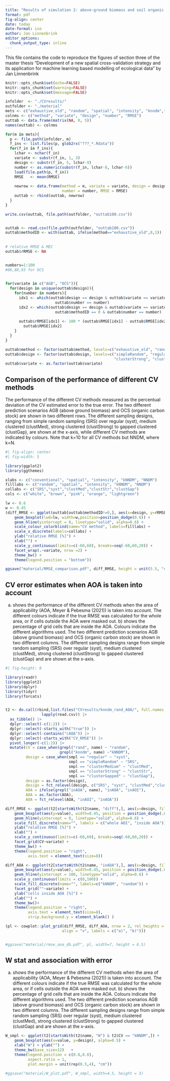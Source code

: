 ```yaml
---
title: "Results of simulation 2: above-ground biomass and soil organic carbon stock"
format: pdf
fig-align: center
date: today
date-format: iso
author: Jan Linnenbrink
editor_options: 
  chunk_output_type: inline
---
```


This file contains the code to reproduce the figures of section three of the master thesis "Development of a new spatial cross-validation strategy and its application for machine learning based modelling of ecological data" by Jan Linnenbrink

```r
knitr::opts_chunk$set(echo=FALSE)
knitr::opts_chunk$set(warning=FALSE)
knitr::opts_chunk$set(message=FALSE)
```

```r

infolder  <- "./CVresults/"
outfolder <- "./material"
mets <- c("exhaustive_old", "random", "spatial", "intensity", "knndm","nndm")
colnms <- c("method", "variate", "design", "number", "RMSE")
outtab <- data.frame(matrix(NA, 0, 5))
names(outtab) <- colnms

for(m in mets){
  p <- file.path(infolder, m)
  f_ins <- list.files(p, glob2rx("???_*.Rdata"))
  for(f_in in f_ins){
    lchar <- nchar(f_in)
    variate <- substr(f_in, 1, 3)
    design <- substr(f_in, 5, lchar-9)
    number <- as.numeric(substr(f_in, lchar-8, lchar-6))
    load(file.path(p, f_in))
    RMSE   <- mean(RMSE)
      
    newrow <- data.frame(method = m, variate = variate, design = design,
                         number = number, RMSE = RMSE)
    outtab <- rbind(outtab, newrow)
  }
}

write.csv(outtab, file.path(outfolder, "outtab100.csv"))


outtab <- read.csv(file.path(outfolder, "outtab100.csv"))
outtab$methodID <- with(outtab, ifelse(method=="exhaustive_old",0,1))
                                       
                                       
# relative RMSE & MEC
outtab$rRMSE <- NA


numbers=1:100
#86,88,93 for OCS
 

for(variate in c("AGB", "OCS")){
  for(design in unique(outtab$design)){
    for(number in numbers){
      idx1 <- which(outtab$design == design & outtab$variate == variate & 
                      outtab$number == number)
      idx2 <- which(outtab$design == design & outtab$variate == variate & 
                      outtab$methodID == 0 & outtab$number == number)
      
      outtab$rRMSE[idx1] <- 100 * (outtab$RMSE[idx1] - outtab$RMSE[idx2])/
        outtab$RMSE[idx2]
    }
  }
}

outtab$method <- factor(outtab$method, levels=c("exhaustive_old", "random", "spatial", "intensity", "knndm","nndm"))
outtab$design <- factor(outtab$design, levels=c("simpleRandom", "regular", "clusterMedium", 
                                                "clusterStrong", "clusterGapped"))
outtab$variate <- as.factor(outtab$variate)


```

## Comparison of the performance of different CV methods

The performance of the different CV methods measured as the percentual deviation of the CV estimated error to the true error. The two different prediction scenarios AGB (above ground biomass) and OCS (organic carbon stock) are shown in two different rows. The different sampling designs, ranging from simple random sampling (SRS) over regular (syst), medium clustered (clustMed), strong clustered (clustStrong) to gapped clustered (clustGap), are shown at the x-axis, while different CV methods are indicated by colours. Note that k=10 for all CV methods but NNDM, where k=N. 

```r

#| fig-align: center
#| fig-width: 5

library(ggplot2)
library(ggthemes)

xlabs <- c("conventional", "spatial", "intensity", "kNNDM", "NNDM")
filllabs <- c("random", "spatial", "intensity", "kNNDM", "NNDM")
collabs <- c("SRS","syst","clustMed","clustStr","clustGap")
cols <- c("white", "brown", "pink", "orange", "lightgreen")

lw <- 0.6
w <- 0.45
(diff_RMSE <- ggplot(outtab[outtab$methodID!=0,], aes(x=design, y=rRMSE, colour=method)) +
    geom_boxplot(lwd=lw, width=w,position=position_dodge(0.6)) +
    geom_hline(yintercept = 0, linetype="solid", alpha=0.6) +
    scale_colour_colorblind(name="CV method", labels=filllabs) +
    scale_x_discrete(labels=collabs) +
    ylab("relative RMSE [%]") + 
    xlab("") +
    scale_y_continuous(limits=c(-60,60), breaks=seq(-60,60,20)) +
    facet_wrap(.~variate, nrow =2) +
    theme_bw() +
    theme(legend.position = "bottom"))

ggsave("material/RMSE_comparison.pdf", diff_RMSE, height = unit(5.5, "cm"), width=unit(6, "cm"))

```


## CV error estimates when AOA is taken into account

a) shows the performance of the different CV methods when the area of applicability (AOA, Meyer & Pebesma (2021)) is taken into account. The different colours indicate if the true RMSE was calculated for the whole area, or if cells outside the AOA were masked out. b) shows the percentage of grid cells that are inside the AOA. Colours indicate the different algorithms used. The two different prediction scenarios AGB (above ground biomass) and OCS (organic carbon stock) are shown in two different columns. The different sampling designs range from simple random sampling (SRS) over regular (syst), medium clustered (clustMed), strong clustered (clustStrong) to gapped clustered (clustGap) and are shown at the x-axis.

```r

#| fig-height: 8

library(readr)
library(ggplot2)
library(dplyr)
library(tidyr)
library(forcats)


t2 <- do.call(rbind,list.files("CVresults/knndm_rand_AOA/", full.names = TRUE) |> 
                lapply(read.csv)) |>
  as_tibble() |> 
  dplyr::select(-c(1:2)) |> 
  dplyr::select(-starts_with("true")) |> 
  dplyr::select(-contains("cAOA")) |> 
  dplyr::select(-starts_with("CV_RMSE")) |> 
  pivot_longer(-c(1:2)) |> 
  mutate(CV = case_when(grepl("rand", name) ~ "random",
                        grepl("knndm", name) ~"kNNDM"),
         design = case_when(smpl == "regular" ~ "syst",
                            smpl == "simpleRandom" ~ "SRS",
                            smpl == "clusterMedium" ~ "clustMed",
                            smpl == "clusterStrong" ~ "clustStr",
                            smpl == "clusterGapped" ~ "clustGap"),
         design = as.factor(design),
         design = fct_relevel(design, c("SRS", "syst", "clustMed","clustStr","clustGap")),
         AOA = ifelse(grepl("inAOA", name), "inAOA", "inAOI"),
         AOA = as.factor(AOA),
         AOA = fct_relevel(AOA, "inAOI", "inAOA"))

diff_RMSE <- ggplot(t2[startsWith(t2$name, "diff"),], aes(x=design, fill=AOA)) +
    geom_boxplot(aes(y=value), width=0.45, position = position_dodge(.65)) +
    geom_hline(yintercept = 0, linetype="solid", alpha=0.6) +
    scale_fill_discrete(name="", labels = c("whole AOI", "inside AOA")) +
    ylab("relative RMSE [%]") + 
    xlab("") +
    scale_y_continuous(limits=c(-60,60), breaks=seq(-60,60,20)) +
    facet_grid(CV~variate) +
    theme_bw() +
    theme(legend.position = "right",
          axis.text = element_text(size=8))

diff_AOA <- ggplot(t2[startsWith(t2$name, "inAOA"),], aes(x=design, fill=CV)) +
    geom_boxplot(aes(y=value), width=0.45, position = position_dodge(.65)) +
    geom_hline(yintercept = 100, linetype="solid", alpha=0.6) +
    scale_y_continuous(limits = c(0,100)) +
    scale_fill_discrete(name="", labels=c("kNNDM", "random")) +
    facet_grid(""~variate) +
    ylab("cells inside AOA [%]") + 
    xlab("") +
    theme_bw()+ 
    theme(legend.position = "right",
          axis.text = element_text(size=8),
          strip.background.y = element_blank() )

(pl <- cowplot::plot_grid(diff_RMSE, diff_AOA, nrow = 2, rel_heights = c(1,0.6),
                         align = "v", labels = c("a)", "b)")))


#ggsave("material/rmse_aoa_db.pdf", pl, width=7, height = 6.5)
```


## W stat and association with error

a) shows the performance of the different CV methods when the area of applicability (AOA, Meyer & Pebesma (2021)) is taken into account. The different colours indicate if the true RMSE was calculated for the whole area, or if cells outside the AOA were masked out. b) shows the percentage of grid cells that are inside the AOA. Colours indicate the different algorithms used. The two different prediction scenarios AGB (above ground biomass) and OCS (organic carbon stock) are shown in two different columns. The different sampling designs range from simple random sampling (SRS) over regular (syst), medium clustered (clustMed), strong clustered (clustStrong) to gapped clustered (clustGap) and are shown at the x-axis.

```r

W_smpl <- ggplot(t2[startsWith(t2$name, "W") & t2$CV == "kNNDM",]) +
    geom_boxplot(aes(x=value, y=design), alpha=0.5) +
    xlab("W") + ylab("") +
    theme_bw(base_size=12)   +
    theme(legend.position = c(0.8,0.8),
          aspect.ratio = 1,
          plot.margin = unit(rep(0.5,4), "cm"))

#ggsave("material/W_plot.pdf", W_smpl, width=4.5, height = 3)
```


